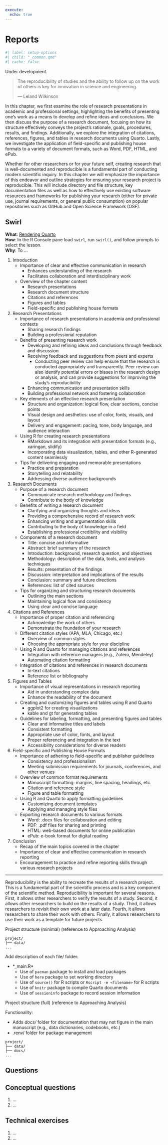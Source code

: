```yaml
---
execute: 
  echo: true
---
```


# Reports {#sec-reports}

```r
#| label: setup-options
#| child: "_common.qmd"
#| cache: false
```

::: {.callout-caution title="Caution"}
Under development.
:::

<!--  Notes: 

Content: 

- [ ] Take a look at @Rodrigues2023 for a good overview of the research process. This includes using *renv* (https://rstudio.r-universe.dev/renv#) for package versions, *targets* (https://ropensci.r-universe.dev/targets#) for workflow pipelines, and Rocker project (https://rocker-project.org/) for containerization. 
- [ ] [Project TIER](https://www.projecttier.org/)

Format: 


Activities: 

-->

> The reproducibility of studies and the ability to follow up on the work of others is key for innovation in science and engineering. 
>
> --- Leland Wilkinson


<!--  

When reporting the results of a supervised machine learning model it is important to report the evaluation metrics that are most relevant to the problem at hand. For example, if the problem is to predict a numeric outcome, then the most relevant evaluation metric is the mean squared error (MSE). It is often useful to report the root mean squared error (RMSE) as well. 

However, if the problem is to predict the class, then the most relevant evaluation metric is the accuracy. Other evaluation metrics that are often reported are the precision, recall, and F1-score. It can also be useful to report the confusion matrix. The confusion matrix shows the number of true positives, false positives, true negatives, and false negatives.

If the research goal is focused on prediction accuracy, then these statistics are the most relevant. But in other cases, the supervised learning alogrithm is a means to guage a relationship between the outcome and the predictor variables, namely to guage the most important predictor variables. The model can then be used to identify those predictor variables that support accurate predictions and even to identify those predictor variables that do not support accurate predictions. Note, however, that some supervised learning algorithms are not able to identify the most important predictor variables. For example, neural networks are not able to identify the most important predictor variables. These 'black box' algorithms may lead to accurate predictions, but they do not provide any insight into the underlying relationship between the outcome and the predictor variables.

-->


In this chapter, we first examine the role of research presentations in academic and professional settings, highlighting the benefits of presenting one's work as a means to develop and refine ideas and conclusions. We then discuss the purpose of a research document, focusing on how its structure effectively conveys the project's rationale, goals, procedures, results, and findings. Additionally, we explore the integration of citations, references, figures, and tables in research documents using Quarto. Lastly, we investigate the application of field-specific and publishing house formats to a variety of document formats, such as Word, PDF, HTML, and ePub.

Whether for other researchers or for your future self, creating research that is well-documented and reproducible is a fundamental part of conducting modern scientific inquiry. In this chapter we will emphasize the importance of this endeavor and outline strategies for ensuring your research project is reproducible. This will include directory and file structure, key documentation files as well as how to effectively use existing software resources and frameworks for publishing your research (either for private use, journal requirements, or general public consumption) on popular repositories such as GitHub and Open Science Framework (OSF).

::: callout-tip
## Swirl

**What**: [Rendering Quarto](https://github.com/qtalr/lessons)\
**How**: In the R Console pane load `swirl`, run `swirl()`, and follow prompts to select the lesson.\
**Why**: To ...
:::

1. Introduction
   - Importance of clear and effective communication in research
       - Enhances understanding of the research
       - Facilitates collaboration and interdisciplinary work
   - Overview of the chapter content
       - Research presentations
       - Research document structure
       - Citations and references
       - Figures and tables
       - Field-specific and publishing house formats

2. Research Presentations
   - Importance of research presentations in academia and professional contexts
       - Sharing research findings
       - Building a professional reputation
   - Benefits of presenting research work
       - Developing and refining ideas and conclusions through feedback and discussion
       - Receiving feedback and suggestions from peers and experts
         - Conducting peer review can help ensure that the research is conducted appropriately and transparently. Peer review can also identify potential errors or biases in the research design or analysis, and can provide suggestions for improving the study's reproducibility
       - Enhancing communication and presentation skills
       - Building professional network and fostering collaboration
   - Key elements of an effective research presentation
       - Structure and organization: logical flow, clear sections, concise points
       - Visual design and aesthetics: use of color, fonts, visuals, and layout
       - Delivery and engagement: pacing, tone, body language, and audience interaction
   - Using R for creating research presentations
       - RMarkdown and its integration with presentation formats (e.g., xaringan, slidify)
       - Incorporating data visualization, tables, and other R-generated content seamlessly
   - Tips for delivering engaging and memorable presentations
       - Practice and preparation
       - Storytelling and relatability
       - Addressing diverse audience backgrounds

3. Research Documents
   - Purpose of a research document
       - Communicate research methodology and findings
       - Contribute to the body of knowledge
   - Benefits of writing a research document
       - Clarifying and organizing thoughts and ideas
       - Providing a comprehensive record of research work
       - Enhancing writing and argumentation skills
       - Contributing to the body of knowledge in a field
       - Establishing professional credibility and visibility
   - Components of a research document
       - Title: concise and informative
       - Abstract: brief summary of the research
       - Introduction: background, research question, and objectives
       - Methodology: description of the data, tools, and analysis techniques
       - Results: presentation of the findings
       - Discussion: interpretation and implications of the results
       - Conclusion: summary and future directions
       - References: list of cited sources
   - Tips for organizing and structuring research documents
       - Outlining the main sections
       - Maintaining logical flow and consistency
       - Using clear and concise language

4. Citations and References
   - Importance of proper citation and referencing
       - Acknowledge the work of others
       - Demonstrate the foundation of your research
   - Different citation styles (APA, MLA, Chicago, etc.)
       - Overview of common styles
       - Choosing the appropriate style for your discipline
   - Using R and Quarto for managing citations and references
       - Integration with reference managers (e.g., Zotero, Mendeley)
       - Automating citation formatting
   - Integration of citations and references in research documents
       - In-text citations
       - Reference list or bibliography

5. Figures and Tables
   - Importance of visual representations in research reporting
       - Aid in understanding complex data
       - Enhance the readability of the document
   - Creating and customizing figures and tables using R and Quarto
       - ggplot2 for creating visualizations
       - kable and gt for generating tables
   - Guidelines for labeling, formatting, and presenting figures and tables
       - Clear and informative titles and labels
       - Consistent formatting
       - Appropriate use of color, fonts, and layout
       - Proper referencing and integration in the text
       - Accessibility considerations for diverse readers

6. Field-specific and Publishing House Formats
   - Importance of adhering to field-specific and publisher guidelines
       - Consistency and professionalism
       - Meeting submission requirements for journals, conferences, and other venues
   - Overview of common format requirements
       - Manuscript formatting: margins, line spacing, headings, etc.
       - Citation and reference style
       - Figure and table formatting
   - Using R and Quarto to apply formatting guidelines
       - Customizing document templates
       - Applying and managing style files
   - Exporting research documents to various formats
       - Word: .docx files for collaboration and editing
       - PDF: .pdf files for sharing and printing
       - HTML: web-based documents for online publication
       - ePub: e-book format for digital reading

7. Conclusion
   - Recap of the main topics covered in the chapter
   - Importance of clear and effective communication in research reporting
   - Encouragement to practice and refine reporting skills through various research projects


------ 

Reproducibility is the ability to recreate the results of a research project. This is a fundamental part of the scientific process and is a key component of the scientific method. Reproducibility is important for several reasons. First, it allows other researchers to verify the results of a study. Second, it allows other researchers to build on the results of a study. Third, it allows researchers to revisit their own work at a later date. Fourth, it allows researchers to share their work with others. Finally, it allows researchers to use their work as a template for future projects.


Project structure (minimal) (reference to Approaching Analysis)

```
project/
├── data/
...
```

Add description of each file/ folder: 

- *_main.R* 
  - Use of `pacman` package to install and load packages
  - Use of `here` package to set working directory
  - Use of `source()` for R scripts or `Rscript -e <filename>` for R scripts
  - Use of `knitr` package to compile Quarto documents
  - Use of `sessioninfo` package to record session information

Project structure (full) (reference to Approaching Analysis)

Functionality: 

- Adds *docs/* folder for documentation that may not figure in the main manuscript (e.g., data dictionaries, codebooks, etc.)
- .renv/ folder for package management

```
project/
├── data/
├── docs/
...
```

## Questions {.unnumbered}

::: callout-note
## Conceptual questions

1. ...
2. ...

:::

::: callout-note
## Technical exercises

1. ...
2. ...
:::
